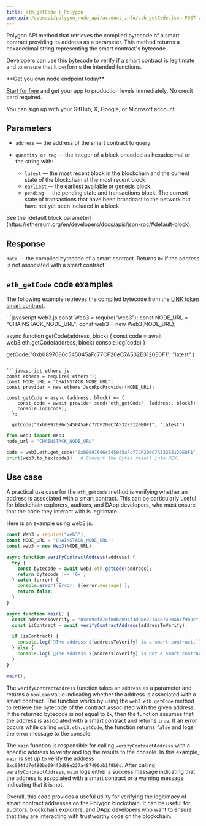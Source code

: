 ---
title: eth_getCode | Polygon
openapi: /openapi/polygon_node_api/account_info/eth_getCode.json POST /a9bca2f0f84b54086ceebe590316fff3
---

Polygon API method that retrieves the compiled bytecode of a smart contract providing its address as a parameter. This method returns a hexadecimal string representing the smart contract's bytecode.

Developers can use this bytecode to verify if a smart contract is legitimate and to ensure that it performs the intended functions.

<Check>
**Get you own node endpoint today**

[Start for free](https://console.chainstack.com/) and get your app to production levels immediately. No credit card required.

You can sign up with your GitHub, X, Google, or Microsoft account.
</Check>


## Parameters

* `address` — the address of the smart contract to query
* `quantity or tag` — the integer of a block encoded as hexadecimal or the string with:

  + `latest` — the most recent block in the blockchain and the current state of the blockchain at the most recent block
  + `earliest` — the earliest available or genesis block
  + `pending` — the pending state and transactions block. The current state of transactions that have been broadcast to the network but have not yet been included in a block.

<Note>
See the [default block parameter](https://ethereum.org/en/developers/docs/apis/json-rpc/#default-block).
</Note>


## Response

`data` — the compiled bytecode of a smart contract. Returns `0x` if the address is not associated with a smart contract.

## `eth_getCode` code examples

The following example retrieves the compiled bytecode from the [LINK token smart contract](https://polygonscan.com/token/0xb0897686c545045afc77cf20ec7a532e3120e0f1#code).

<CodeGroup>
```javascript web3.js
const Web3 = require("web3");
const NODE_URL = "CHAINSTACK_NODE_URL";
const web3 = new Web3(NODE_URL);

async function getCode(address, block) {
  const code = await web3.eth.getCode(address, block)
  console.log(code)
 }
 
 getCode("0xb0897686c545045aFc77CF20eC7A532E3120E0F1", "latest" )
```

```javascript ethers.js
const ethers = require('ethers');
const NODE_URL = "CHAINSTACK_NODE_URL";
const provider = new ethers.JsonRpcProvider(NODE_URL);

const getCode = async (address, block) => {
    const code = await provider.send("eth_getCode", [address, block]);
    console.log(code);
  };

  getCode("0xb0897686c545045aFc77CF20eC7A532E3120E0F1", "latest")
```

```python web3.py
from web3 import Web3  
node_url = "CHAINSTACK_NODE_URL" 

code = web3.eth.get_code("0xb0897686c545045aFc77CF20eC7A532E3120E0F1", "latest") 
print(web3.to_hex(code))   # Convert the Bytes result into HEX.
```
</CodeGroup>


## Use case

A practical use case for the `eth_getcode` method is verifying whether an address is associated with a smart contract. This can be particularly useful for blockchain explorers, auditors, and DApp developers, who must ensure that the code they interact with is legitimate.

Here is an example using web3.js:

```javascript index.js
const Web3 = require("web3");
const NODE_URL = "CHAINSTACK_NODE_URL";
const web3 = new Web3(NODE_URL);

async function verifyContractAddress(address) {
  try {
    const bytecode = await web3.eth.getCode(address);
    return bytecode !== '0x';
  } catch (error) {
    console.error(`Error: ${error.message}`);
    return false;
  }
}

async function main() {
  const addressToVerify = "0xc094fd7ef80be094f3d98e227a487490ab1f9b9c"
  const isContract = await verifyContractAddress(addressToVerify);

  if (isContract) {
    console.log(`📑The address ${addressToVerify} is a smart contract.`);
  } else {
    console.log(`🚨The address ${addressToVerify} is not a smart contract.`);
  }
}

main();
```


The `verifyContractAddress` function takes an `address` as a parameter and returns a `boolean` value indicating whether the address is associated with a smart contract. The function works by using the `web3.eth.getCode` method to retrieve the bytecode of the contract associated with the given address. If the returned bytecode is not equal to `0x`, then the function assumes that the address is associated with a smart contract and returns `true`. If an error occurs while calling `web3.eth.getCode`, the function returns `false` and logs the error message to the console.

The `main` function is responsible for calling `verifyContractAddress` with a specific address to verify and log the results to the console. In this example, `main` is set up to verify the address `0xc094fd7ef80be094f3d98e227a487490ab1f9b9c`. After calling `verifyContractAddress`, `main` logs either a success message indicating that the address is associated with a smart contract or a warning message indicating that it is not.

Overall, this code provides a useful utility for verifying the legitimacy of smart contract addresses on the Polygon blockchain. It can be useful for auditors, blockchain explorers, and DApp developers who want to ensure that they are interacting with trustworthy code on the blockchain.
